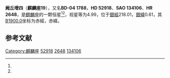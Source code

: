 {{Starbox begin
| name = 麒麟座19
}}
{{Starbox observe
| epoch = [[J2000.0|J2000.0]]
| constell = [[麒麟座|麒麟座]]<ref name=SIMBAD>{{cite web
 | url=http://simbad.u-strasbg.fr/simbad/sim-id?Ident=HR+2648
 | title=Pulsating variable Star
 | publisher=Centre de Données astronomiques de Strasbourg
 | work=SIMBAD
 | accessdate=2012-07-13
 | archive-date=2019-07-13
 | archive-url=https://web.archive.org/web/20190713034019/http://simbad.u-strasbg.fr/simbad/sim-id?Ident=HR+2648
 | dead-url=no
 }}</ref><ref name=DATA>{{cite web
 | url=http://vizier.u-strasbg.fr/viz-bin/VizieR-5?-out.add=.&-source=5050&-corr=PK=HR&-out.max=9999&HR=2648
 | title=VizieR Detailed Page
 | accessdate=2012-07-13
 | archive-date=2019-07-13
 | archive-url=https://web.archive.org/web/20190713034020/http://vizier.u-strasbg.fr/viz-bin/VizieR-5?-out.add=.&-source=5050&-corr=PK=HR&-out.max=9999&HR=2648
 | dead-url=no
 }}</ref>
| 星官 = 
| ra = {{RA|7|2|54.8}}<ref name=SIMBAD /><ref name=DATA />
| dec = {{DEC|-4|14|21}}<ref name=SIMBAD /><ref name=DATA />
| appmag_v = 4.99<ref name=SIMBAD /><ref name=DATA />
}}
{{Starbox character
| class = B1V<ref name=SIMBAD /><ref name=DATA />
| b-v = -0.2<ref name=SIMBAD /><ref name=DATA />
| u-b = -0.93<ref name=SIMBAD /><ref name=DATA />
| r-i = -0.19<ref name=SIMBAD /><ref name=DATA />
| variable = 
}}
{{Starbox astrometry
| radial_v = -0.93
| prop_mo_ra = 25
| parallax = 
| p_error = 
}}
{{Starbox catalog
| names =BD-04 1788，[[SAO星表|SAO]] 134106，[[HD星表|HD]] 52918，[[HR星表|HR]] 2648}}
{{Starbox reference |Simbad=HR+2648}}
{{Starbox end}}

'''阙丘增四'''（'''麒麟座19'''），又名'''BD-04 1788'''，'''HD 52918'''、'''SAO 134106'''、'''HR 2648'''，是[[麒麟座|麒麟座]]的一颗恒星<ref name=SIMBAD /><ref name=DATA />，视星等为4.99，位于[[銀道座標系|銀經]]218.01，[[銀道座標系|銀緯]]0.61，其[[B1900.0|B1900.0]]坐标为赤經{{RA|6|57|56.8}}，赤緯{{DEC|-4|0.61|39}}。

== 参考文献 ==
{{reflist}}

{{star-stub}}

{{麒麟座恒星}}
{{星官|阙丘|2|7}}
[[Category:麒麟座|Category:麒麟座]]
[[Category:HD和HDE天體|52918]]
[[Category:HR天體|2648]]
[[Category:SAO天體|134106]]